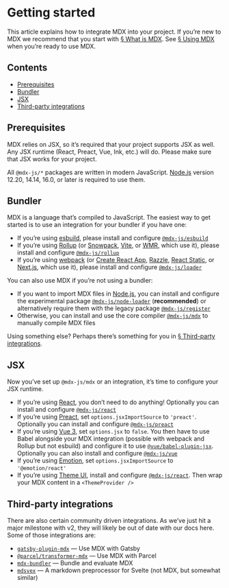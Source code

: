 
# Getting started

This article explains how to integrate MDX into your project.
If you’re new to MDX we recommend that you start with [§ What is MDX][what].
See [§ Using MDX][use] when you’re ready to use MDX.

## Contents

*   [Prerequisites](#prerequisites)
*   [Bundler](#bundler)
*   [JSX](#jsx)
*   [Third-party integrations](#third-party-integrations)

## Prerequisites

MDX relies on JSX, so it’s required that your project supports JSX as well.
Any JSX runtime (React, Preact, Vue, Ink, etc.) will do.
Please make sure that JSX works for your project.

All `@mdx-js/*` packages are written in modern JavaScript.
[Node.js](https://nodejs.org) version 12.20, 14.14, 16.0, or later is required
to use them.

## Bundler

MDX is a language that’s compiled to JavaScript.
The easiest way to get started is to use an integration for your bundler if you
have one:

*   If you’re using [esbuild](https://esbuild.github.io),
    please install and configure [`@mdx-js/esbuild`](/packages/esbuild/)
*   If you’re using [Rollup](https://rollupjs.org)
    (or [Snowpack](https://www.snowpack.dev), [Vite](https://vitejs.dev),
    or [WMR](https://wmr.dev), which use it),
    please install and configure [`@mdx-js/rollup`](/packages/rollup/)
*   If you’re using [webpack](https://webpack.js.org)
    (or [Create React App](https://github.com/facebook/create-react-app),
    [Razzle](https://razzlejs.org),
    [React Static](https://github.com/react-static/react-static), or
    [Next.js](https://nextjs.org), which use it),
    please install and configure [`@mdx-js/loader`](/packages/loader/)

You can also use MDX if you’re not using a bundler:

*   If you want to import MDX files in [Node.js](https://nodejs.org), you can
    install and configure the experimental package
    [`@mdx-js/node-loader`](/packages/node-loader/) (**recommended**) or
    alternatively require them with the legacy package
    [`@mdx-js/register`](/packages/register/)
*   Otherwise, you can install and use the core compiler
    [`@mdx-js/mdx`](/packages/mdx/) to manually compile MDX files

Using something else?
Perhaps there’s something for you in [§ Third-party integrations][third].

## JSX

Now you’ve set up `@mdx-js/mdx` or an integration, it’s time to configure your
JSX runtime.

*   If you’re using [React](https://reactjs.org),
    you don’t need to do anything!
    Optionally you can install and configure [`@mdx-js/react`](/packages/react/)
*   If you’re using [Preact](https://preactjs.com),
    set `options.jsxImportSource` to `'preact'`.
    Optionally you can install and configure
    [`@mdx-js/preact`](/packages/preact/)
*   If you’re using [Vue 3](https://v3.vuejs.org),
    set `options.jsx` to `false`.
    You then have to use Babel alongside your MDX integration (possible with
    webpack and Rollup but not esbuild)
    and configure it to use
    [`@vue/babel-plugin-jsx`](https://github.com/vuejs/jsx-next/tree/dev/packages/babel-plugin-jsx).
    Optionally you can also install and configure
    [`@mdx-js/vue`](/packages/vue/)
*   If you’re using [Emotion](https://emotion.sh),
    set `options.jsxImportSource` to `'@emotion/react'`
*   If you’re using [Theme UI](https://theme-ui.com),
    install and configure [`@mdx-js/react`](/packages/react/).
    Then wrap your MDX content in a `<ThemeProvider />`

## Third-party integrations

There are also certain community driven integrations.
As we’ve just hit a major milestone with v2, they will likely be out of date
with our docs here.
Some of those integrations are:

*   [`gatsby-plugin-mdx`](https://www.gatsbyjs.com/plugins/gatsby-plugin-mdx/)
    — Use MDX with Gatsby
*   [`@parcel/transformer-mdx`](https://v2.parceljs.org/languages/mdx/)
    — Use MDX with Parcel
*   [`mdx-bundler`](https://github.com/kentcdodds/mdx-bundler)
    — Bundle and evaluate MDX
*   [`mdsvex`](https://github.com/pngwn/mdsvex)
    — A markdown preprocessor for Svelte (not MDX, but somewhat similar)

[third]: #third-party-integrations

[what]: /mdx/

[use]: /using-mdx/
